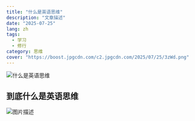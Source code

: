 ```yaml
---
title: "什么是英语思维"
description: "文章描述"
date: "2025-07-25"
lang: zh
tags:
  - 学习
  - 修行
category: 思维
cover: "https://boost.jpgcdn.com/c2.jpgcdn.com/2025/07/25/3zWd.png"
---
```



<Image
  src="https://boost.jpgcdn.com/c2.jpgcdn.com/2025/07/25/3zWd.png"
  alt="什么是英语思维"
  width={999}
  height={527}
  isArticleImage={true}
/>

## 到底什么是英语思维

<Image
  src="https://boost.jpgcdn.com/t3.jpgcdn.com/2025/07/25/3Trt.png"
  alt="图片描述"
  width={800}
  height={400}
  isArticleImage={true}
/>
